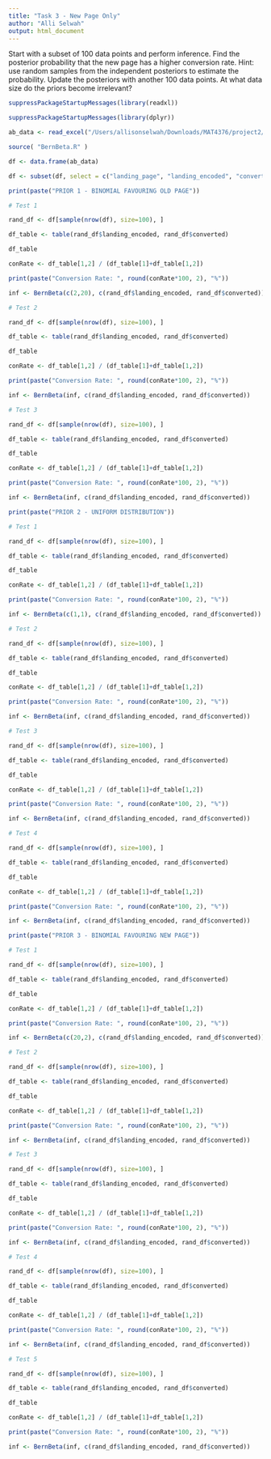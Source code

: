```yaml
---
title: "Task 3 - New Page Only"
author: "Alli Selwah"
output: html_document
---
```


Start with a subset of 100 data points and perform inference. Find the posterior probability that the new page has a higher conversion rate. Hint: use random samples from the independent posteriors to estimate the probability. Update the posteriors with another 100 data points. At what data size do the priors become irrelevant?

```r
suppressPackageStartupMessages(library(readxl))

suppressPackageStartupMessages(library(dplyr))

ab_data <- read_excel("/Users/allisonselwah/Downloads/MAT4376/project2/new_page.xlsx")

source( "BernBeta.R" )

df <- data.frame(ab_data)

df <- subset(df, select = c("landing_page", "landing_encoded", "converted"))

print(paste("PRIOR 1 - BINOMIAL FAVOURING OLD PAGE"))

# Test 1

rand_df <- df[sample(nrow(df), size=100), ]

df_table <- table(rand_df$landing_encoded, rand_df$converted)

df_table

conRate <- df_table[1,2] / (df_table[1]+df_table[1,2])

print(paste("Conversion Rate: ", round(conRate*100, 2), "%"))

inf <- BernBeta(c(2,20), c(rand_df$landing_encoded, rand_df$converted))

# Test 2

rand_df <- df[sample(nrow(df), size=100), ]

df_table <- table(rand_df$landing_encoded, rand_df$converted)

df_table

conRate <- df_table[1,2] / (df_table[1]+df_table[1,2])

print(paste("Conversion Rate: ", round(conRate*100, 2), "%"))

inf <- BernBeta(inf, c(rand_df$landing_encoded, rand_df$converted))

# Test 3

rand_df <- df[sample(nrow(df), size=100), ]

df_table <- table(rand_df$landing_encoded, rand_df$converted)

df_table

conRate <- df_table[1,2] / (df_table[1]+df_table[1,2])

print(paste("Conversion Rate: ", round(conRate*100, 2), "%"))

inf <- BernBeta(inf, c(rand_df$landing_encoded, rand_df$converted))
```

```r
print(paste("PRIOR 2 - UNIFORM DISTRIBUTION"))

# Test 1

rand_df <- df[sample(nrow(df), size=100), ]

df_table <- table(rand_df$landing_encoded, rand_df$converted)

df_table

conRate <- df_table[1,2] / (df_table[1]+df_table[1,2])

print(paste("Conversion Rate: ", round(conRate*100, 2), "%"))

inf <- BernBeta(c(1,1), c(rand_df$landing_encoded, rand_df$converted))

# Test 2

rand_df <- df[sample(nrow(df), size=100), ]

df_table <- table(rand_df$landing_encoded, rand_df$converted)

df_table

conRate <- df_table[1,2] / (df_table[1]+df_table[1,2])

print(paste("Conversion Rate: ", round(conRate*100, 2), "%"))

inf <- BernBeta(inf, c(rand_df$landing_encoded, rand_df$converted))

# Test 3

rand_df <- df[sample(nrow(df), size=100), ]

df_table <- table(rand_df$landing_encoded, rand_df$converted)

df_table

conRate <- df_table[1,2] / (df_table[1]+df_table[1,2])

print(paste("Conversion Rate: ", round(conRate*100, 2), "%"))

inf <- BernBeta(inf, c(rand_df$landing_encoded, rand_df$converted))

# Test 4

rand_df <- df[sample(nrow(df), size=100), ]

df_table <- table(rand_df$landing_encoded, rand_df$converted)

df_table

conRate <- df_table[1,2] / (df_table[1]+df_table[1,2])

print(paste("Conversion Rate: ", round(conRate*100, 2), "%"))

inf <- BernBeta(inf, c(rand_df$landing_encoded, rand_df$converted))
```

```r
print(paste("PRIOR 3 - BINOMIAL FAVOURING NEW PAGE"))

# Test 1

rand_df <- df[sample(nrow(df), size=100), ]

df_table <- table(rand_df$landing_encoded, rand_df$converted)

df_table

conRate <- df_table[1,2] / (df_table[1]+df_table[1,2])

print(paste("Conversion Rate: ", round(conRate*100, 2), "%"))

inf <- BernBeta(c(20,2), c(rand_df$landing_encoded, rand_df$converted))

# Test 2

rand_df <- df[sample(nrow(df), size=100), ]

df_table <- table(rand_df$landing_encoded, rand_df$converted)

df_table

conRate <- df_table[1,2] / (df_table[1]+df_table[1,2])

print(paste("Conversion Rate: ", round(conRate*100, 2), "%"))

inf <- BernBeta(inf, c(rand_df$landing_encoded, rand_df$converted))

# Test 3

rand_df <- df[sample(nrow(df), size=100), ]

df_table <- table(rand_df$landing_encoded, rand_df$converted)

df_table

conRate <- df_table[1,2] / (df_table[1]+df_table[1,2])

print(paste("Conversion Rate: ", round(conRate*100, 2), "%"))

inf <- BernBeta(inf, c(rand_df$landing_encoded, rand_df$converted))

# Test 4

rand_df <- df[sample(nrow(df), size=100), ]

df_table <- table(rand_df$landing_encoded, rand_df$converted)

df_table

conRate <- df_table[1,2] / (df_table[1]+df_table[1,2])

print(paste("Conversion Rate: ", round(conRate*100, 2), "%"))

inf <- BernBeta(inf, c(rand_df$landing_encoded, rand_df$converted))

# Test 5

rand_df <- df[sample(nrow(df), size=100), ]

df_table <- table(rand_df$landing_encoded, rand_df$converted)

df_table

conRate <- df_table[1,2] / (df_table[1]+df_table[1,2])

print(paste("Conversion Rate: ", round(conRate*100, 2), "%"))

inf <- BernBeta(inf, c(rand_df$landing_encoded, rand_df$converted))
```